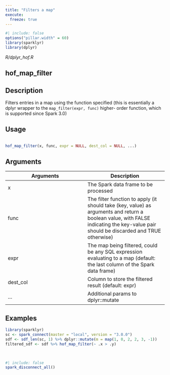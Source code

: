 ```yaml
---
title: "Filters a map"
execute:
  freeze: true
---
```


```r
#| include: false
options("pillar.width" = 60)
library(sparklyr) 
library(dplyr)
```

*R/dplyr_hof.R*

## hof_map_filter

## Description
 Filters entries in a map using the function specified (this is essentially a dplyr wrapper to the `map_filter(expr, func)` higher- order function, which is supported since Spark 3.0) 


## Usage
```r
 
hof_map_filter(x, func, expr = NULL, dest_col = NULL, ...) 
```

## Arguments
|Arguments|Description|
|---|---|
| x | The Spark data frame to be processed |
| func | The filter function to apply (it should take (key, value) as arguments and return a boolean value, with FALSE indicating the key-value pair should be discarded and TRUE otherwise) |
| expr | The map being filtered, could be any SQL expression evaluating to a map (default: the last column of the Spark data frame) |
| dest_col | Column to store the filtered result (default: expr) |
| ... | Additional params to dplyr::mutate |





## Examples
```r
 
 
library(sparklyr) 
sc <- spark_connect(master = "local", version = "3.0.0") 
sdf <- sdf_len(sc, 1) %>% dplyr::mutate(m = map(1, 0, 2, 2, 3, -1)) 
filtered_sdf <- sdf %>% hof_map_filter(~ .x > .y) 
 
 
```



```r
#| include: false
spark_disconnect_all()
```
